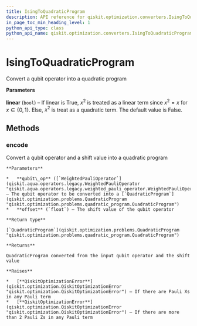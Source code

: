 ```yaml
---
title: IsingToQuadraticProgram
description: API reference for qiskit.optimization.converters.IsingToQuadraticProgram
in_page_toc_min_heading_level: 1
python_api_type: class
python_api_name: qiskit.optimization.converters.IsingToQuadraticProgram
---
```


# IsingToQuadraticProgram

<Class id="qiskit.optimization.converters.IsingToQuadraticProgram" github="https://github.com/qiskit-community/qiskit-aqua/tree/stable/0.7/qiskit/optimization/converters/ising_to_quadratic_program.py" signature="IsingToQuadraticProgram(linear=False)">
  Convert a qubit operator into a quadratic program

  **Parameters**

  **linear** (`bool`) – If linear is True, $x^2$ is treated as a linear term since $x^2 = x$ for $x \in \{0,1\}$. Else, $x^2$ is treat as a quadratic term. The default value is False.

  ## Methods

  ### encode

  <Function id="qiskit.optimization.converters.IsingToQuadraticProgram.encode" signature="IsingToQuadraticProgram.encode(qubit_op, offset=0.0)">
    Convert a qubit operator and a shift value into a quadratic program

    **Parameters**

    *   **qubit\_op** ([`WeightedPauliOperator`](qiskit.aqua.operators.legacy.WeightedPauliOperator "qiskit.aqua.operators.legacy.weighted_pauli_operator.WeightedPauliOperator")) – The qubit operator to be converted into a [`QuadraticProgram`](qiskit.optimization.problems.QuadraticProgram "qiskit.optimization.problems.quadratic_program.QuadraticProgram")
    *   **offset** (`float`) – The shift value of the qubit operator

    **Return type**

    [`QuadraticProgram`](qiskit.optimization.problems.QuadraticProgram "qiskit.optimization.problems.quadratic_program.QuadraticProgram")

    **Returns**

    QuadraticProgram converted from the input qubit operator and the shift value

    **Raises**

    *   [**QiskitOptimizationError**](qiskit.optimization.QiskitOptimizationError "qiskit.optimization.QiskitOptimizationError") – If there are Pauli Xs in any Pauli term
    *   [**QiskitOptimizationError**](qiskit.optimization.QiskitOptimizationError "qiskit.optimization.QiskitOptimizationError") – If there are more than 2 Pauli Zs in any Pauli term
  </Function>
</Class>

